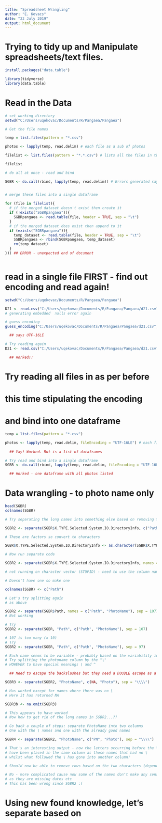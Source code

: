 ```yaml
---
title: "Spreadsheet Wrangling"
author: "E. Kovacs"
date: "22 July 2019"
output: html_document
---
```


# Trying to tidy up and Manipulate spreadsheets/text files.

```r
install.packages("data.table")

library(tidyverse)
library(data.table)

```

# Read in the Data 

```r

# set working directory
setwd("C:/Users/uqekovac/Documents/R/Pangaea/Pangaea")

# Get the file names

temp = list.files(pattern = "*.csv") 

photos <- lapply(temp, read.delim) # each file as a sub of photos

filelist <- list.files(pattern = "*.*.csv") # lists all the files in the directory

filelist

# do all at once - read and bind

SGBR <- do.call(rbind, lapply(temp, read.delim)) # Errors generated saying line "x" appears to contain embedded nulls


# merge these files into a single dataframe
 
for (file in filelist({
  # if the merged dataset doesn't exist then create it
  if (!exists("SGBRpangaea")){
    SGBRpangaea <- read.table(file, header = TRUE, sep = "\t")
  }
  # if the merged dataset does exist then append to it
  if (exists("SGBRpangaea")){
    temp_dataset <- read.table(file, header = TRUE, sep = "\t")
    SGBRpangaea <- rbind(SGBRpangaea, temp_dataset)
    rm(temp_dataset)
  }
})) ## ERROR - unexpected end of document



```

# read in a single file FIRST - find out encoding and read again!

```r

setwd("C:/Users/uqekovac/Documents/R/Pangaea/Pangaea")

D21 <- read.csv("C:/Users/uqekovac/Documents/R/Pangaea/Pangaea/d21.csv") 
# generating embedded  nulls error again

# guess encoding
guess_encoding("C:/Users/uqekovac/Documents/R/Pangaea/Pangaea/d21.csv", n_max = 1000)

  ## says UTF-16LE

# Try reading again
D21 <- read.csv("C:/Users/uqekovac/Documents/R/Pangaea/Pangaea/d21.csv", fileEncoding = "UTF-16LE") 

  ## Worked!!


```

# Try reading all files in as per before
# this time stipulating the encoding
# and bind into one dataframe

```r

temp = list.files(pattern = "*.csv") 

photos <- lapply(temp, read.delim, fileEncoding = "UTF-16LE") # each file as a sub of photos 
  
  ## Yay! Worked. But is a list of dataframes

# Try read and bind into a single dataframe
SGBR <- do.call(rbind, lapply(temp, read.delim, fileEncoding = "UTF-16LE"))

  ## Worked - one dataframe with all photos listed

```

# Data wrangling - to photo name only

```r

head(SGBR)
colnames(SGBR)

# Try separating the long names into something else based on removing the first 107 characters

SGBR2 <- separate(SGBR$X.TYPE.Selected.System.IO.DirectoryInfo, c("Path", "PhotoName"), sep = 107)

# These are factors so convert to characters

SGBR$X.TYPE.Selected.System.IO.DirectoryInfo <- as.character(SGBR$X.TYPE.Selected.System.IO.DirectoryInfo)

# Now run separate code

SGBR2 <- separate(SGBR$X.TYPE.Selected.System.IO.DirectoryInfo, names = c("Path", "PhotoName"), sep = 107)

# not running on character vector (STUPID) - need to use the column name

# Doesn't have one so make one

colnames(SGBR) <- c("Path")

# Let's try splitting again
# as above

SGBR2 <- separate(SGBR$Path, names = c("Path", "PhotoName"), sep = 107)
# Not working

# Try 
SGBR2 <- separate(SGBR, "Path", c("Path", "PhotoName"), sep = 107)

# 107 is too many (x 10)
# Try
SGBR2 <- separate(SGBR, "Path", c("Path", "PhotoName"), sep = 97)

# Each name seems to be variable - probably based on the variability in the path string
# Try splitting the photoname column by the "\"
# HOWEVER to have special meanings \ and ^

  ## Need to escape the backslashes but they need a DOUBLE escape as a backslash is an escape :/

SGBR3 <- separate(SGBR2, "PhotoName", c(NA, "Photo"), sep = "\\\\")

# Has worked except for names where there was no \ 
# Here it has returned NA

SGBR3b <- na.omit(SGBR3)

# This appears to have worked
# Now how to get rid of the long names in SGBR2...??

# Go back a couple of steps: separate PhotoName into two columns
# One with the \ names and one with the already good names

SGBR4 <- separate(SGBR2, "PhotoName", c("PN", "Photo"), sep = "\\\\")

# That's an interesting output - now the letters occurring before the \
# have been placed in the same column as those names that had no \
# whilst what followed the \ has gone into another column!

# Should now be able to remove rows based on the two characters (depending on how many there are...)

# No - more complicated cause now some of the names don't make any sense
# as they are missing dates etc
# This has been wrong since SGBR2 :( 


```

# Using new found knowledge, let's separate based on \

```r



```

